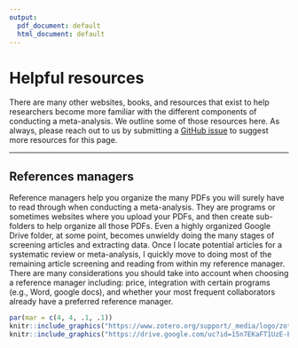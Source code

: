 ```yaml
---
output:
  pdf_document: default
  html_document: default
---
```

# Helpful resources

There are many other websites, books, and resources that exist to help researchers become more familiar with the different components of conducting a meta-analysis. We outline some of those resources here. As always, please reach out to us by submitting a [GitHub issue](https://github.com/robcrystalornelas/meta-analysis_of_ecological_data/issues) to suggest more resources for this page.

---

## References managers  
Reference managers help you organize the many PDFs you will surely have to read through when conducting a meta-analysis. They are programs or sometimes websites where you upload your PDFs, and then create sub-folders to help organize all those PDFs.  Even a highly organized Google Drive folder, at some point, becomes unwieldy doing the many stages of screening articles and extracting data. Once I locate potential articles for a systematic review or meta-analysis, I quickly move to doing most of the remaining article screening and reading from within my reference manager.  
There are many considerations you should take into account when choosing a reference manager including: price, integration with certain programs (e.g., Word, google docs), and whether your most frequent collaborators already have a preferred reference manager.  

```r
par(mar = c(4, 4, .1, .1))
knitr::include_graphics("https://www.zotero.org/support/_media/logo/zotero_256x256x32.png")
knitr::include_graphics("https://drive.google.com/uc?id=15n7EKaFT1UzE-ERUIjYzzaNBnpKeaX8p")
```
